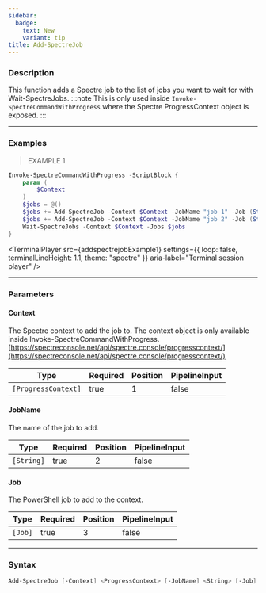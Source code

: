 ```yaml
---
sidebar:
  badge:
    text: New
    variant: tip
title: Add-SpectreJob
---
```





### Description

This function adds a Spectre job to the list of jobs you want to wait for with Wait-SpectreJobs.
:::note
This is only used inside `Invoke-SpectreCommandWithProgress` where the Spectre ProgressContext object is exposed.
:::

---

### Examples
> EXAMPLE 1

```powershell
Invoke-SpectreCommandWithProgress -ScriptBlock {
    param (
        $Context
    )
    $jobs = @()
    $jobs += Add-SpectreJob -Context $Context -JobName "job 1" -Job (Start-Job { Start-Sleep -Seconds 2 })
    $jobs += Add-SpectreJob -Context $Context -JobName "job 2" -Job (Start-Job { Start-Sleep -Seconds 4 })
    Wait-SpectreJobs -Context $Context -Jobs $jobs
}
```
<TerminalPlayer
    src={addspectrejobExample1}
    settings={{
        loop: false,
        terminalLineHeight: 1.1,
        theme: "spectre"
    }}
    aria-label="Terminal session player"
/>

---

### Parameters
#### **Context**
The Spectre context to add the job to. The context object is only available inside Invoke-SpectreCommandWithProgress.
[https://spectreconsole.net/api/spectre.console/progresscontext/](https://spectreconsole.net/api/spectre.console/progresscontext/)

|Type               |Required|Position|PipelineInput|
|-------------------|--------|--------|-------------|
|`[ProgressContext]`|true    |1       |false        |

#### **JobName**
The name of the job to add.

|Type      |Required|Position|PipelineInput|
|----------|--------|--------|-------------|
|`[String]`|true    |2       |false        |

#### **Job**
The PowerShell job to add to the context.

|Type   |Required|Position|PipelineInput|
|-------|--------|--------|-------------|
|`[Job]`|true    |3       |false        |

---

### Syntax
```powershell
Add-SpectreJob [-Context] <ProgressContext> [-JobName] <String> [-Job] <Job> [<CommonParameters>]
```
